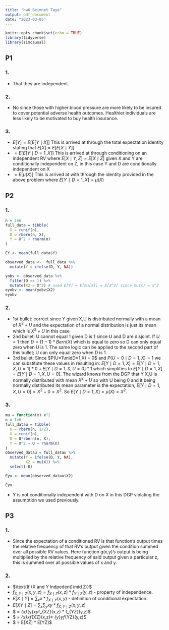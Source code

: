 ```yaml
---
title: "hw6 Beimnet Taye"
output: pdf_document
date: "2023-03-05"
---
```


```r
knitr::opts_chunk$set(echo = TRUE)
library(tidyverse)
library(simcausal)
```

## P1

### 1.

-   That they are independent.

### 2.

-   No since those with higher blood pressure are more likely to be insured to cover potential adverse health outcomes. Healthier individuals are less likely to be motivated to buy health insurance.

### 3.

-   $E[Y] = E[E[Y\mid X]]$ This is arrived at through the total expectation identity stating that $E[X] = E[E[X\mid Y]]$
-   $= E[E[Y\mid D = 1, X]]$ This is arrived at through conditioning on an independent RV where $E[X\mid Y,Z] = E[X\mid Z]$ given X and Y are conditionally independent on Z, in this case Y and D are conditionally independent on X
-   $= E[\mu(X)]$ This is arrived at with through the identity provided in the above problem where $E[Y∣D=1,X]=\mu(X)$

## P2

### 1.

```r
n = 1e6
full_data = tibble(
  X = runif(n),
  D = rbern(n, X),
  Y = X^2 + rnorm(n)
)

EY <- mean(full_data$Y)

observed_data <-  full_data %>%
  mutate(Y = ifelse(D, Y, NA))

yobv <- observed_data %>% 
  filter(D == 1) %>% 
  mutate(X2 = X^2) # used E[Y] = E[mu[X]] = E[X^2] since mu(x) = x^2
eyobv <- mean(yobv$X2)
eyobv
```

### 2.

-   1st bullet: correct since Y given X,U is distributed normally with a mean of $X^2 + U$ and the expectation of a normal distribution is just its mean which is $X^2 + U$ in this case
-   2nd bullet: U cannot equal 1 given D is 1 since U and D are disjoint. If $U = 1$ then $D = (1-1) * Bern(X)$ which is equal to zero so D can only equal zero when U is 1. The same logic can be applied to the second part of this bullet; U can only equal zero when D is 1.
-   3rd bullet: Since $P(U=1\midD=1,X) = 0$ and $P(U=0\mid D=1,X) = 1$ we can substitute these values in resulting in: $E[Y\mid D=1,X] = E[Y\mid D=1,X,U=1]*0 + E[Y\mid D=1,X,U=0]* 1$ which simplifies to $E[Y\mid D=1,X] = E[Y\mid D=1,X,U=0]$. The wizard knows from the DGP that Y  X,U is normally distributed with mean $X^2 + U$ so with U being 0 and it being normally distributed its mean parameter is the expectation, $E[Y\mid D=1,X,U=0] = X^2 + 0 = X^2$. So $E[Y\mid D=1,X] = \mu(X) = X^2$.

### 3.

```r
mu = function(x) x^2
n = 1e6
full_datau = tibble(
  U = rbern(n, 1/2),
  X = runif(n),
  D = U*rbern(n, X),
  Y = X^2 + U + rnorm(n)
)
observed_datau = full_datau %>%
  mutate(Y = ifelse(D, Y, NA),
         X2 = mu(X)) %>%
  select(-U)

Eyu <- mean(observed_datau$X2)

Eyu

```

-   Y is not conditionally independent with D on X in this DGP violating the assumption we used previously.

## P3

### 1.

-   Since the expectation of a conditioned RV is that function's output times the relative frequency of that RV's output given the condition summed over all possible RV values. Here function g(x,y)'s output is being multiplied by the relative frequency of said output given a particular z, this is summed over all possible values of x and y.

### 2.

-  $\text{If (X and Y indpedent)\mid Z:}$
-   $f_{X,Y\mid Z}(x,y,z) = f_{X\mid Z}(x,z) * f_{Y\mid Z}(y,z)$ - property of independence.
-   $E[X\mid Y] = \sum_{x}x*f_{X\mid Y}(x,y)$ - definition of conditional expectation.
-   $E[XY\mid Z] = \sum_{x}\sum_{y}xy*f_{X,Y\mid Z}(x,y,z)$
-   $ = \sum_{x}\sum_{y}*xy*f_{X\mid Z}(x,z) * f_{Y\mid Z}(y,z)$
-   $ = \sum_{x}xf_{X\mid Z}(x,z)* \sum_{y}*y*f_{Y\mid Z}(y,z)$
-   $ = E[X\mid Z] * E[Y\mid Z]$ 